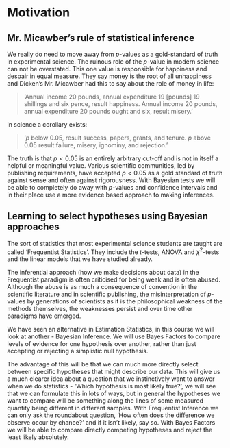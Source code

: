 # Motivation {#motivation}

## Mr. Micawber's rule of statistical inference

We really do need to move away from $p$-values as a gold-standard of truth in experimental science. The ruinous role of the $p$-value in modern science can not be overstated. This one value is responsible for happiness and despair in equal measure. They say money is the root of all unhappiness and Dicken's Mr. Micawber had this to say about the role of money in life:

>  'Annual income 20 pounds, annual expenditure 19 [pounds] 19 shillings and six pence, result happiness. Annual income 20 pounds, annual expenditure 20 pounds ought and six, result misery. '

in science a corollary exists: 

> '$p$ below 0.05, result success, papers, grants, and tenure. $p$ above 0.05 result failure, misery, ignominy, and rejection.'

The truth is that $p < 0.05$ is an entirely arbitrary cut-off and is not in itself a helpful or meaningful value. Various scientific communities, led by publishing requirements, have accepted $p < 0.05$ as a gold standard of truth against sense and often against rigorousness. With Bayesian tests we will be able to completely do away with $p$-values and confidence intervals and in their place use a more evidence based approach to making inferences. 

## Learning to select hypotheses using Bayesian approaches

The sort of statistics that most experimental science students are taught are called 'Frequentist Statistics'. They include the $t$-tests, ANOVA and $\chi^2$-tests and the linear models that we have studied already.

The inferential approach (how we make decisions about data) in the Frequentist paradigm is often criticised for being weak and is often abused. Although the abuse is as much a consequence of convention in the scientific literature and in scientific publishing, the misinterpretation of $p$-values by generations of scientists as it is the philosophical weakness of the methods themselves, the weaknesses persist and over time other paradigms have emerged.

We have seen an alternative in Estimation Statistics, in this course we will look at another - Bayesian Inference. We will use Bayes Factors to compare levels of evidence for one hypothesis over another, rather than just accepting or rejecting a simplistic null hypothesis. 

The advantage of this will be that we can much more directly select between specific hypotheses that might describe our data. This will give us a much clearer idea about a question that we instinctively want to answer when we do statistics - 'Which hypothesis is most likely true?', we will see that we can formulate this in lots of ways, but in general the hypotheses we want to compare will be something along the lines of some measured quantity being different in different samples.  With Frequentist Inference we can only ask the roundabout question, 'How often does the difference we observe occur by chance?' and if it isn't likely, say so. With Bayes Factors we will be able to compare directly competing hypotheses and reject the least likely absolutely. 

